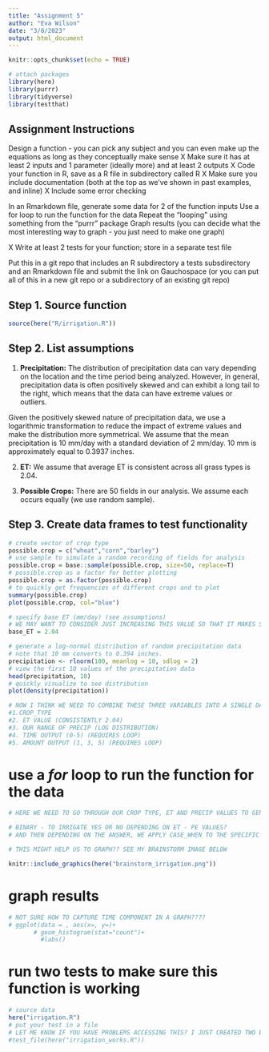 ```yaml
---
title: "Assignment 5"
author: "Eva Wilson"
date: "3/8/2023"
output: html_document
---
```


```r
knitr::opts_chunk$set(echo = TRUE)

# attach packages 
library(here)
library(purrr)
library(tidyverse)
library(testthat)
```

## Assignment Instructions 

Design a function - you can pick any subject and you can even make up the equations as long as they conceptually make sense
  X Make sure it has at least 2 inputs and 1 parameter (ideally more) and at least 2 outputs
  X Code your function in R, save as a R file in subdirectory called R
  X Make sure you include documentation (both at the top as we’ve shown in past examples, and inline)
  X Include some error checking

In an Rmarkdown file, generate some data for 2 of the function inputs
  Use a for loop to run the function for the data
  Repeat the “looping” using something from the “purrr” package
  Graph results (you can decide what the most interesting way to graph - you just need to make one graph)

X Write at least 2 tests for your function; store in a separate test file

Put this in a git repo that includes an R subdirectory a tests subsdirectory and an Rmarkdown file and submit the link on Gauchospace (or you can put all of this in a new git repo or a subdirectory of an existing git repo)

## Step 1. Source function 
```r
source(here("R/irrigation.R"))
```

## Step 2. List assumptions 

1. **Precipitation:** The distribution of precipitation data can vary depending on the location and the time period being analyzed. However, in general, precipitation data is often positively skewed and can exhibit a long tail to the right, which means that the data can have extreme values or outliers.

Given the positively skewed nature of precipitation data, we use a logarithmic transformation to reduce the impact of extreme values and make the distribution more symmetrical. We assume that the mean precipitation is 10 mm/day with a standard deviation of 2 mm/day. 10 mm is approximately equal to 0.3937 inches. 

2. **ET:** We assume that average ET is consistent across all grass types is 2.04.

3. **Possible Crops:** There are 50 fields in our analysis. We assume each occurs equally (we use random sample).

## Step 3. Create data frames to test functionality
```r
# create vector of crop type
possible.crop = c("wheat","corn","barley")
# use sample to simulate a random recording of fields for analysis
possible.crop = base::sample(possible.crop, size=50, replace=T)
# possible.crop as a factor for better plotting
possible.crop = as.factor(possible.crop)
# to quickly get frequencies of different crops and to plot 
summary(possible.crop)
plot(possible.crop, col="blue")

# specify base ET (mm/day) (see assumptions)
# WE MAY WANT TO CONSIDER JUST INCREASING THIS VALUE SO THAT IT MAKES SENSE WITH OUR BIN VALUES SPECIFIED IN OUR FUNCTION 
base_ET = 2.04

# generate a log-normal distribution of random precipitation data
# note that 10 mm converts to 0.394 inches.  
precipitation <- rlnorm(100, meanlog = 10, sdlog = 2)
# view the first 10 values of the precipitation data
head(precipitation, 10)
# quickly visualize to see distribution
plot(density(precipitation))

# NOW I THINK WE NEED TO COMBINE THESE THREE VARIABLES INTO A SINGLE DATA FRAME WHERE WE HAVE: 
#1.CROP_TYPE
#2. ET VALUE (CONSISTENTLY 2.04)
#3. OUR RANGE OF PRECIP (LOG DISTRIBUTION)
#4. TIME OUTPUT (0-5) (REQUIRES LOOP)
#5. AMOUNT OUTPUT (1, 3, 5) (REQUIRES LOOP)
```

# use a *for* loop to run the function for the data 
```r
# HERE WE NEED TO GO THROUGH OUR CROP TYPE, ET AND PRECIP VALUES TO GENERATE TWO OUTPUTS: TIME AND AMOUNT. I ALMOST WONDER IF IT MAKES SENSE TO CHANGE THE "TIME" COMPONENT TO JUST A 

# BINARY - TO IRRIGATE YES OR NO DEPENDING ON ET - PE VALUES? 
# AND THEN DEPENDING ON THE ANSWER, WE APPLY CASE_WHEN TO THE SPECIFIC CROP 

# THIS MIGHT HELP US TO GRAPH?? SEE MY BRAINSTORM IMAGE BELOW

knitr::include_graphics(here("brainstorm_irrigation.png"))
```

# graph results
```r
# NOT SURE HOW TO CAPTURE TIME COMPONENT IN A GRAPH???? 
# ggplot(data = , aes(x=, y=)+
       # geom_histogram(stat="count")+
         #labs()
```

# run two tests to make sure this function is working
```r
# source data
here("irrigation.R")
# put your test in a file
# LET ME KNOW IF YOU HAVE PROBLEMS ACCESSING THIS? I JUST CREATED TWO BASIC FUNCTION TESTS USING EXPECT_EQUAL
#test_file(here("irrigation_works.R"))
```
